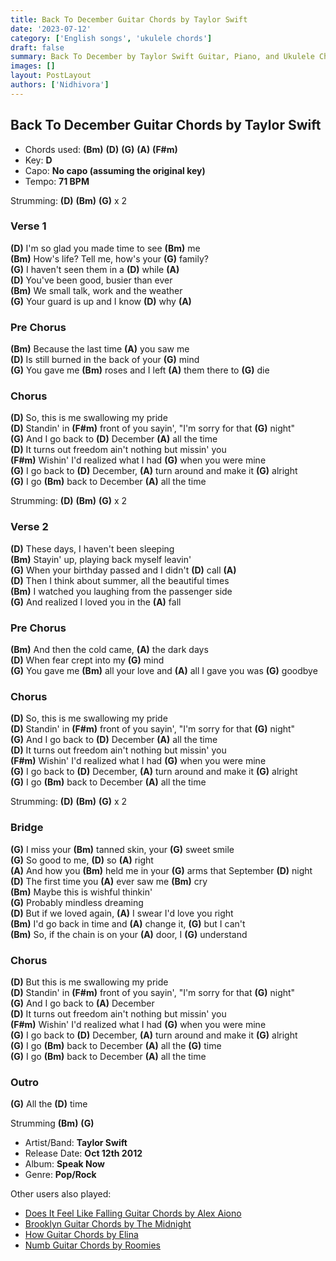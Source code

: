 ```yaml
---
title: Back To December Guitar Chords by Taylor Swift
date: '2023-07-12'
category: ['English songs', 'ukulele chords']
draft: false
summary: Back To December by Taylor Swift Guitar, Piano, and Ukulele Chords. The chords used in the song (Bm) (D) (G) (A) (F#m), Capoz No capo (assuming the original key), and the key of the song is D.
images: []
layout: PostLayout
authors: ['Nidhivora']
---
```


## Back To December Guitar Chords by Taylor Swift

- Chords used: **(Bm)** **(D)** **(G)** **(A)** **(F#m)**
- Key: **D**
- Capo: **No capo (assuming the original key)**
- Tempo: **71 BPM**

Strumming: **(D)** **(Bm)** **(G)** x 2

### Verse 1

**(D)** I'm so glad you made time to see **(Bm)** me\
**(Bm)** How's life? Tell me, how's your **(G)** family?\
**(G)** I haven't seen them in a **(D)** while **(A)**\
**(D)** You've been good, busier than ever\
**(Bm)** We small talk, work and the weather\
**(G)** Your guard is up and I know **(D)** why **(A)**

### Pre Chorus

**(Bm)** Because the last time **(A)** you saw me\
**(D)** Is still burned in the back of your **(G)** mind\
**(G)** You gave me **(Bm)** roses and I left **(A)** them there to **(G)** die

### Chorus

**(D)** So, this is me swallowing my pride\
**(D)** Standin' in **(F#m)** front of you sayin', "I'm sorry for that **(G)** night"\
**(G)** And I go back to **(D)** December **(A)** all the time\
**(D)** It turns out freedom ain't nothing but missin' you\
**(F#m)** Wishin' I'd realized what I had **(G)** when you were mine\
**(G)** I go back to **(D)** December, **(A)** turn around and make it **(G)** alright\
**(G)** I go **(Bm)** back to December **(A)** all the time

Strumming: **(D)** **(Bm)** **(G)** x 2

### Verse 2

**(D)** These days, I haven't been sleeping\
**(Bm)** Stayin' up, playing back myself leavin'\
**(G)** When your birthday passed and I didn't **(D)** call **(A)**\
**(D)** Then I think about summer, all the beautiful times\
**(Bm)** I watched you laughing from the passenger side\
**(G)** And realized I loved you in the **(A)** fall

### Pre Chorus

**(Bm)** And then the cold came, **(A)** the dark days\
**(D)** When fear crept into my **(G)** mind\
**(G)** You gave me **(Bm)** all your love and **(A)** all I gave you was **(G)** goodbye

### Chorus

**(D)** So, this is me swallowing my pride\
**(D)** Standin' in **(F#m)** front of you sayin', "I'm sorry for that **(G)** night"\
**(G)** And I go back to **(D)** December **(A)** all the time\
**(D)** It turns out freedom ain't nothing but missin' you\
**(F#m)** Wishin' I'd realized what I had **(G)** when you were mine\
**(G)** I go back to **(D)** December, **(A)** turn around and make it **(G)** alright\
**(G)** I go **(Bm)** back to December **(A)** all the time

Strumming: **(D)** **(Bm)** **(G)** x 2

### Bridge

**(G)** I miss your **(Bm)** tanned skin, your **(G)** sweet smile\
**(G)** So good to me, **(D)** so **(A)** right\
**(A)** And how you **(Bm)** held me in your **(G)** arms that September **(D)** night\
**(D)** The first time you **(A)** ever saw me **(Bm)** cry\
**(Bm)** Maybe this is wishful thinkin'\
**(G)** Probably mindless dreaming\
**(D)** But if we loved again, **(A)** I swear I'd love you right\
**(Bm)** I'd go back in time and **(A)** change it, **(G)** but I can't\
**(Bm)** So, if the chain is on your **(A)** door, I **(G)** understand

### Chorus

**(D)** But this is me swallowing my pride\
**(D)** Standin' in **(F#m)** front of you sayin', "I'm sorry for that **(G)** night"\
**(G)** And I go back to **(A)** December\
**(D)** It turns out freedom ain't nothing but missin' you\
**(F#m)** Wishin' I'd realized what I had **(G)** when you were mine\
**(G)** I go back to **(D)** December, **(A)** turn around and make it **(G)** alright\
**(G)** I go **(Bm)** back to December **(A)** all the **(G)** time\
**(G)** I go **(Bm)** back to December **(A)** all the time

### Outro

**(G)** All the **(D)** time

Strumming **(Bm)** **(G)**

- Artist/Band: **Taylor Swift**
- Release Date: **Oct 12th 2012**
- Album: **Speak Now**
- Genre: **Pop/Rock**

Other users also played:

- [Does It Feel Like Falling Guitar Chords by Alex Aiono](https://www.chordsco.com/chords/does-it-feel-like-falling-guitar-chords-by-alex-aiono)
- [Brooklyn Guitar Chords by The Midnight](https://www.chordsco.com/chords/brooklyn-guitar-chords-by-the-midnight)
- [How Guitar Chords by Elina](https://www.chordsco.com/chords/how-guitar-chords-by-elina)
- [Numb Guitar Chords by Roomies](https://www.chordsco.com/chords/numb-guitar-chords-by-roomies)
